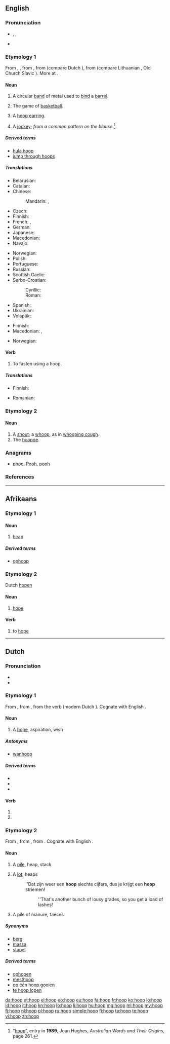 {{also|Hoop}}
==English==
{{wikipedia}}

===Pronunciation===
* {{enPR|ho͞op}}, {{IPA|/huːp/}}, {{X-SAMPA|/hu:p/}}
* {{rhymes|uːp}}

===Etymology 1===
From {{etyl|enm|en}} {{term|hoop|lang=enm}}, {{term|hoope|lang=enm}}, from {{etyl|ang|en}} {{term|hop|hōp|mound, raised land", in combination, also "circular object|lang=ang}}, from {{etyl|gem-pro|en}} {{recons|hōpą||bend, bow, arch|lang=gem-pro}} (compare Dutch {{term|hoep|lang=nl}}), from {{etyl|ine-pro|en}} {{recons|kāb-||to bend|lang=ine-pro}} (compare Lithuanian {{term|kabė||hook|lang=lt}}, Old Church Slavic {{term|||tr=kǫpŭ|hill, island|lang=cu}}). More at {{l|en|camp}}.

====Noun====
{{en-noun}}

# A circular [[band]] of metal used to [[bind]] a [[barrel]].
# {{qualifier|plural}} The game of [[basketball]].
# A [[hoop earring]].
# {{context|Australia|metonym|informal|dated}} A [[jockey]]; ''from a common pattern on the blouse''.<ref>“[http://books.google.com.au/books?id=B7tZAAAAMAAJ&q=%22hoop%22|%22hoops%22+australia+OR+jockey+-intitle:%22%22+-inauthor:%22%22&dq=%22hoop%22|%22hoops%22+australia+OR+jockey+-intitle:%22%22+-inauthor:%22%22&hl=en&sa=X&ei=80yET8v1AsvumAWsn4HjBw&redir_esc=y hoop]”, entry in '''1989''', Joan Hughes, ''Australian Words and Their Origins'', page 261.</ref>

=====Derived terms=====
* [[hula hoop]]
* [[jump through hoops]]

=====Translations=====
{{trans-top|circular band of metal used to bind a barrel}}
* Belarusian: {{t-|be|абруч|m|tr=abrúč|sc=Cyrl}}
* Catalan: {{t-|ca|cèrcol|m}}
* Chinese:
*: Mandarin: {{t|cmn|箍|tr=gū|sc=Hani}}, {{t|cmn|圈|tr=quān|sc=Hani}}
* Czech: {{t-|cs|obruč|f}}
* Finnish: {{t+|fi|vanne}}
* French: {{t+|fr|cercle|m}}, {{t+|fr|cerceau|m}}
* German: {{t+|de|Reif|m}}
* Japanese: {{t-|ja|フープ|tr=fūpu|sc=Jpan}}
* Macedonian: {{t-|mk|обрач|m|tr=óbrač}}
* Navajo: {{tø|nv|bąąs}}
{{trans-mid}}
* Norwegian: {{t-|no|tønnebånd|n}}
* Polish: {{t+|pl|obręcz|m}}
* Portuguese: {{t+|pt|aro|m}}
* Russian: {{t+|ru|обруч|m|tr=óbruč}}
* Scottish Gaelic: {{t-|gd|cearcall|m}}
* Serbo-Croatian:
*: Cyrillic: {{t-|sh|обруч|m}}
*: Roman: {{t-|sh|obruč|m}}
* Spanish: {{t+|es|aro|m}}
* Ukrainian: {{t-|uk|обруч|m|tr=óbruč|sc=Cyrl}}
* Volapük: {{t-|vo|tübatan}}
{{trans-bottom}}

{{trans-top|hoops: basketball}}
* Finnish: {{t+|fi|koris}}
* Macedonian: {{t-|mk|кош|m|tr=koš}}, {{t-|mk|обрач|m|tr=óbrač}}
{{trans-mid}}
* Norwegian: {{t-|no|kurv|m}}
{{trans-bottom}}

{{trans-see|hoop earring}}

====Verb====
{{en-verb}}

# To fasten using a hoop.

=====Translations=====
{{trans-top|to fasten with a hoop}}
* Finnish: {{t-|fi|vannehtia}}
{{trans-mid}}
* Romanian: {{t+|ro|fereca}}
{{trans-bottom}}

===Etymology 2===

====Noun====
{{en-noun}}

# A [[shout]]; a [[whoop]], as in [[whooping cough]].
# The [[hoopoe]].

{{Webster 1913}}

===Anagrams===
* [[phoo#English|phoo]], [[Pooh#English|Pooh]], [[pooh#English|pooh]]

===References===
<references />

----

==Afrikaans==

===Etymology 1===

====Noun====
{{af-noun|hope||hopie|hopies}}

# [[heap]]

=====Derived terms=====
* [[ophoop]]

===Etymology 2===
Dutch [[hopen]]

====Noun====
{{af-noun|-}}

# [[hope]]

====Verb====
{{af-verb}}

# to [[hope]]

----

==Dutch==

===Pronunciation===
* {{rhymes|oːp|lang=nl}}
* {{IPA|/ɦoːp/|lang=nl}}

===Etymology 1===
From {{etyl|dum|nl}} {{term|hope|lang=dum}}, from {{etyl|odt|nl}} {{recons|hopa|lang=odt}}, from the verb {{term|hopon|lang=odt}} (modern Dutch {{term|hopen|lang=nl}}). Cognate with English {{term|hope|lang=en}}.

====Noun====
{{nl-noun|f|-|-}}

# A [[hope]], aspiration, wish

=====Antonyms=====
* {{sense|hope}} [[wanhoop]]

=====Derived terms=====
* {{l|nl|hopeloos}}
* {{l|nl|hoopgevend}}
* {{l|nl|hoopvol}}

====Verb====
{{head|nl}}

# {{nl-verb form of|p=1|n=sg|t=pres|m=ind|hopen}}
# {{nl-verb form of|m=imp|hopen}}

===Etymology 2===
From {{etyl|dum|nl}} {{term|hoop|lang=dum}}, from {{etyl|odt|nl}} {{recons|hop|hōp|lang=odt}}, from {{etyl|gem-pro|nl}} {{recons|haupaz|lang=gem-pro}}. Cognate with English {{term|heap|lang=en}}.

====Noun====
{{nl-noun|m|hopen|hoopje}}

# A [[pile]], heap, stack
# {{context|figuratively}} A [[lot]], heaps
#: ''Dat zijn weer een '''hoop''' slechte cijfers, dus je krijgt een '''hoop''' striemen!
#:: ''That's another bunch of lousy grades, so you get a load of lashes!
# A pile of manure, faeces

=====Synonyms=====
* [[berg]]
* [[massa]]
* [[stapel]]

=====Derived terms=====
* [[ophopen]]
* [[mesthoop]]
* [[op één hoop gooien]]
* [[te hoop lopen]]

[[da:hoop]]
[[et:hoop]]
[[el:hoop]]
[[eo:hoop]]
[[eu:hoop]]
[[fa:hoop]]
[[fr:hoop]]
[[ko:hoop]]
[[io:hoop]]
[[id:hoop]]
[[it:hoop]]
[[kn:hoop]]
[[lo:hoop]]
[[li:hoop]]
[[hu:hoop]]
[[mg:hoop]]
[[ml:hoop]]
[[my:hoop]]
[[fj:hoop]]
[[nl:hoop]]
[[pl:hoop]]
[[ru:hoop]]
[[simple:hoop]]
[[fi:hoop]]
[[ta:hoop]]
[[te:hoop]]
[[vi:hoop]]
[[zh:hoop]]